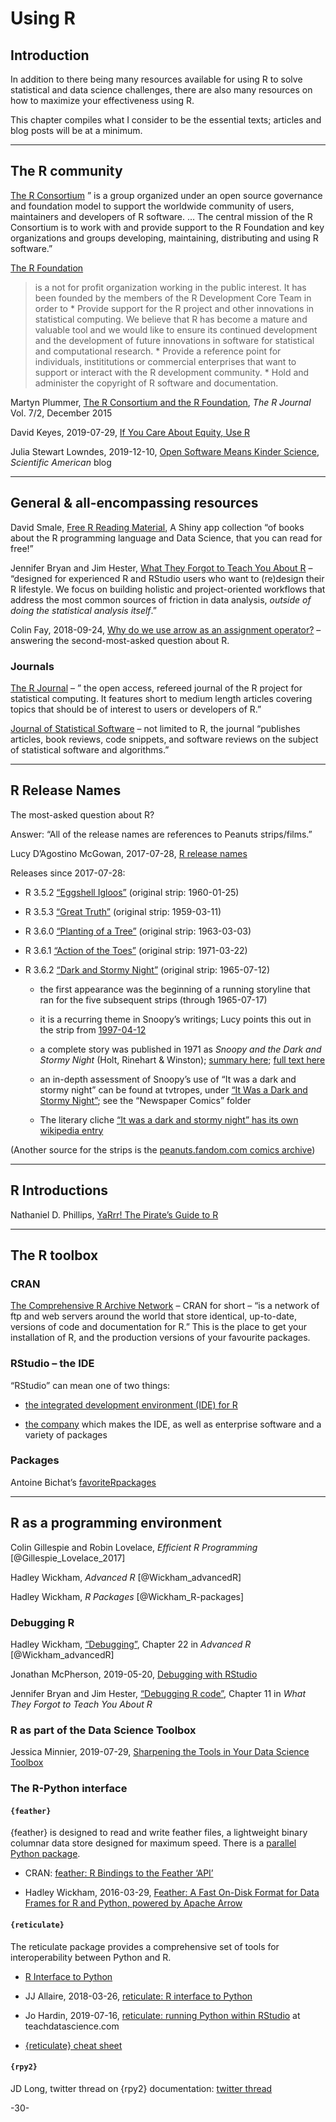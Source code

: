 # Using R 



## Introduction

In addition to there being many resources available for using R to solve statistical and data science challenges, there are also many resources on how to maximize your effectiveness using R.

This chapter compiles what I consider to be the essential texts; articles and blog posts will be at a minimum.


***

## The R community

[The R Consortium](https://www.r-consortium.org/) " is a group organized under an open source governance and foundation model to support the worldwide community of users, maintainers and developers of R software. ... The central mission of the R Consortium is to work with and provide support to the R Foundation and key organizations and groups developing, maintaining, distributing and using R software."

[The R Foundation](https://www.r-project.org/foundation/) 

>is a not for profit organization working in the public interest. It has been founded by the members of the R Development Core Team in order to
>* Provide support for the R project and other innovations in statistical computing. We believe that R has become a mature and valuable tool and we would like to ensure its continued development and the development of future innovations in software for statistical and computational research.
>* Provide a reference point for individuals, instititutions or commercial enterprises that want to support or interact with the R development community.
>* Hold and administer the copyright of R software and documentation.


Martyn Plummer, [The R Consortium and the R Foundation](https://journal.r-project.org/archive/2015-2/plummer.pdf), _The R Journal_ Vol. 7/2, December 2015


David Keyes, 2019-07-29, [If You Care About Equity, Use R](https://rfortherestofus.com/2019/07/equity/)


Julia Stewart Lowndes, 2019-12-10, [Open Software Means Kinder Science](https://blogs.scientificamerican.com/observations/open-software-means-kinder-science/), _Scientific American_ blog


***

## General & all-encompassing resources


David Smale, [Free R Reading Material](https://committedtotape.shinyapps.io/freeR/),  A Shiny app collection "of books about the R programming language and Data Science, that you can read for free!"


Jennifer Bryan and Jim Hester, [What They Forgot to Teach You About R](https://whattheyforgot.org/) -- "designed for experienced R and RStudio users who want to (re)design their R lifestyle. We focus on building holistic and project-oriented workflows that address the most common sources of friction in data analysis, _outside of doing the statistical analysis itself_."

Colin Fay, 2018-09-24, [Why do we use arrow as an assignment operator?](https://colinfay.me/r-assignment/) -- answering the second-most-asked question about R.


### Journals

[The R Journal](https://journal.r-project.org/archive/) -- " the open access, refereed journal of the R project for statistical computing. It features short to medium length articles covering topics that should be of interest to users or developers of R."


[Journal of Statistical Software](https://www.jstatsoft.org/index) -- not limited to R, the journal "publishes articles, book reviews, code snippets, and software reviews on the subject of statistical software and algorithms."


***

## R Release Names

The most-asked question about R? 

Answer: "All of the release names are references to Peanuts strips/films." 

Lucy D'Agostino McGowan, 2017-07-28, [R release names](https://livefreeordichotomize.com/2017/09/28/r-release-names/)


Releases since 2017-07-28:

* R 3.5.2 ["Eggshell Igloos"](https://www.gocomics.com/peanuts/1960/01/25) (original strip: 1960-01-25)

* R 3.5.3 ["Great Truth"](https://www.gocomics.com/peanuts/1959/03/11) (original strip: 1959-03-11)

* R 3.6.0 ["Planting of a Tree"](https://www.gocomics.com/peanuts/1963/03/03) (original strip: 1963-03-03)

* R 3.6.1 ["Action of the Toes"](https://www.gocomics.com/peanuts/1971/03/22) (original strip: 1971-03-22)

* R 3.6.2 ["Dark and Stormy Night"](https://www.gocomics.com/peanuts/1965/07/12) (original strip: 1965-07-12)

  - the first appearance was the beginning of a running storyline that ran for the five subsequent strips (through 1965-07-17)

  - it is a recurring theme in Snoopy's writings; Lucy points this out in the strip from [1997-04-12](https://www.gocomics.com/peanuts/1997/04/22)

  - a complete story was published in 1971 as _Snoopy and the Dark and Stormy Night_ (Holt, Rinehart & Winston); [summary here](http://curiouspages.blogspot.com/2010/02/snoopy-and-it-was-dark-and-stormy-night.html); [full text here](https://mikeconley.ca/blog/2010/02/13/it-was-a-dark-and-stormy-night/) 

  - an in-depth assessment of Snoopy's use of "It was a dark and stormy night" can be found at tvtropes, under ["It Was a Dark and Stormy Night"](https://tvtropes.org/pmwiki/pmwiki.php/Main/ItWasADarkAndStormyNight); see the "Newspaper Comics" folder
  
  - The literary cliche ["It was a dark and stormy night" has its own wikipedia entry](https://en.wikipedia.org/wiki/It_was_a_dark_and_stormy_night)

(Another source for the strips is the [peanuts.fandom.com comics archive](https://peanuts.fandom.com/wiki/Category:Comic_strips))


***


## R Introductions

Nathaniel D. Phillips, [YaRrr! The Pirate’s Guide to R](https://bookdown.org/ndphillips/YaRrr/)


***

## The R toolbox

### CRAN

[The Comprehensive R Archive Network](https://cran.r-project.org/) -- CRAN for short -- "is a network of ftp and web servers around the world that store identical, up-to-date, versions of code and documentation for R." This is the place to get your installation of R, and the production versions of your favourite packages.

### RStudio -- the IDE

"RStudio" can mean one of two things:

* [the integrated development environment (IDE) for R](https://www.rstudio.com/products/rstudio/)

* [the company](https://www.rstudio.com/) which makes the IDE, as well as enterprise software and a variety of packages

### Packages

Antoine Bichat's [favoriteRpackages](https://github.com/abichat/favoriteRpackages)



***


## R as a programming environment

Colin Gillespie and Robin Lovelace, _Efficient R Programming_ [@Gillespie_Lovelace_2017]

Hadley Wickham, _Advanced R_ [@Wickham_advancedR]

Hadley Wickham, _R Packages_ [@Wickham_R-packages]


### Debugging R

Hadley Wickham, ["Debugging"](https://adv-r.hadley.nz/debugging.html), Chapter 22 in _Advanced R_ [@Wickham_advancedR]

Jonathan McPherson, 2019-05-20, [Debugging with RStudio](https://support.rstudio.com/hc/en-us/articles/205612627-Debugging-with-RStudio)

Jennifer Bryan and Jim Hester, ["Debugging R code"](https://whattheyforgot.org/debugging-r-code.html), Chapter 11 in _What They Forgot to Teach You About R_


### R as part of the Data Science Toolbox

Jessica Minnier, 2019-07-29, [Sharpening the Tools in Your Data Science Toolbox](https://jminnier-talks.netlify.com/2019_07_jsm_datascienceskills/2019_07_jsm_datascience#1)


### The R-Python interface


#### `{feather}`

{feather} is designed to read and write feather files, a lightweight binary columnar data store designed for maximum speed. There is a [parallel Python package](https://github.com/wesm/feather).


* CRAN: [feather: R Bindings to the Feather 'API'](https://cran.r-project.org/web/packages/feather/index.html)

* Hadley Wickham, 2016-03-29, [Feather: A Fast On-Disk Format for Data Frames for R and Python, powered by Apache Arrow](https://blog.rstudio.com/2016/03/29/feather/)



#### `{reticulate}`

The reticulate package provides a comprehensive set of tools for interoperability between Python and R.

* [R Interface to Python](https://rstudio.github.io/reticulate/)

* JJ Allaire, 2018-03-26, [reticulate: R interface to Python](https://blog.rstudio.com/2018/03/26/reticulate-r-interface-to-python/)

* Jo Hardin, 2019-07-16, [reticulate: running Python within RStudio](https://teachdatascience.com/reticulate/) at teachdatascience.com 


* [{reticulate} cheat sheet](https://resources.rstudio.com/rstudio-developed/reticulate)



#### `{rpy2}`


JD Long, twitter thread on {rpy2} documentation: [twitter thread](https://twitter.com/CMastication/status/1157645891672707072?s=20)







-30-
